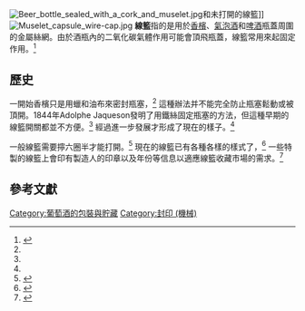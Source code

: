 [[File:Beer_bottle_sealed_with_a_cork_and_muselet.jpg|thumb]]和未打開的線籃]]      
[[File:Muselet_capsule_wire-cap.jpg|thumb]]
'''線籃'''指的是用於[[香檳|香檳]]、[[氣泡酒|氣泡酒]]和[[啤酒|啤酒]]瓶蓋周圍的金屬絲網。由於酒瓶內的二氧化碳氣體作用可能會頂飛瓶蓋，線籃常用來起固定作用。<ref name ="dumangin">{{Citation| url = http://www.champagne-dumangin.com/uk/finition/muselet.html| title =Muselet| work =| publisher =Champagne J Dumangin fils
| accessdate = 19 May 2012}}</ref>
==歷史==
一開始香檳只是用蠟和油布來密封瓶塞，<ref name ="dumangin"/> 這種辦法并不能完全防止瓶塞鬆動或被頂開。1844年Adolphe Jaqueson發明了用鐵絲固定瓶塞的方法，但這種早期的線籃開關都並不方便。<ref name ="dumangin"/> 經過進一步發展才形成了現在的樣子。<ref name ="dumangin"/>

一般線籃需要擰六圈半才能打開。<ref>{{cite web|title=Champagne and the mystery of the 6 turns of the muselet|url=http://champagneandsecurity.wordpress.com/2011/01/09/champagne-and-the-mystery-of-the-6-turns/|publisher=Champagne and Security|accessdate=10 April 2014|archive-date=2014-04-13|archive-url=https://web.archive.org/web/20140413145554/http://champagneandsecurity.wordpress.com/2011/01/09/champagne-and-the-mystery-of-the-6-turns/|dead-url=no}}</ref> 現在的線籃已有各種各樣的樣式了，<ref>{{Citation| url = http://www.camex.eu/CamexWirehoods-E.html| title = Bottle Closure Machinery| work = | publisher = Camex s.a.s. Italy| accessdate = 19 May 2012| deadurl = yes| archiveurl = https://web.archive.org/web/20120501154138/http://www.camex.eu/CamexWirehoods-E.html| archivedate = 2012年5月1日}}</ref> 一些特製的線籃上會印有製造人的印章以及年份等信息以適應線籃收藏市場的需求。<ref>{{Citation| url = http://www.philatelie72.com/materiel/Muselets/muselet.htm| title = Répetoire de Plaques de Muselets de Champagne.| work = | publisher = Philatelie 72| accessdate = 19 May 2012| archive-date = 2014-10-25| archive-url = https://web.archive.org/web/20141025113158/http://www.philatelie72.com/materiel/Muselets/muselet.htm| dead-url = no}}</ref>

==參考文獻==
{{Reflist}}
{{葡萄酒的釀製工藝}}
[[Category:葡萄酒的包裝與貯藏|Category:葡萄酒的包裝與貯藏]]
[[Category:封印_(機械)|Category:封印 (機械)]]